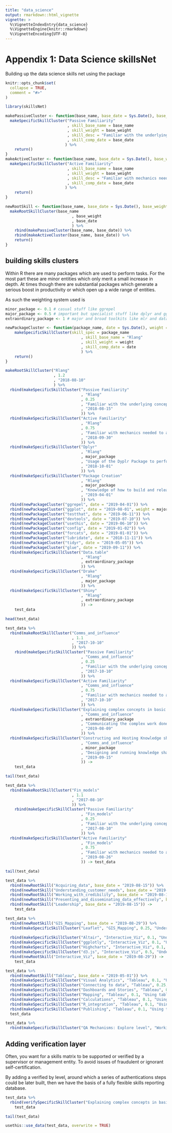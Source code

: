 ```yaml
---
title: "data_science"
output: rmarkdown::html_vignette
vignette: >
  %\VignetteIndexEntry{data_science}
  %\VignetteEngine{knitr::rmarkdown}
  %\VignetteEncoding{UTF-8}
---
```


# Appendix 1: Data Science skillsNet

Building up the data science skills net using the package


```r
knitr::opts_chunk$set(
  collapse = TRUE,
  comment = "#>"
)
```

```r
library(skillsNet)
```

```r
makePassiveCluster <- function(base_name, base_date = Sys.Date(), base_weight = 0.25){
  makeSpecificSkillCluster("Passive Familiarity"
                           , skill_base_name = base_name
                           , skill_weight = base_weight
                           , skill_desc = "Familiar with the underlying concepts and mechanical descriptions are not foreign"
                           , skill_comp_date = base_date
                          ) %>% 
    return()
}
makeActiveCluster <- function(base_name, base_date = Sys.Date(), base_weight = 0.75){
  makeSpecificSkillCluster("Active Familiarity"
                           , skill_base_name = base_name
                           , skill_weight = base_weight
                           , skill_desc = "Familiar with mechanics needed to achieve practical concepts and a source of further learning is known"
                           , skill_comp_date = base_date
                          ) %>% 
    return()
}

newRootSkill <- function(base_name, base_date = Sys.Date(), base_weight = 1.1){
  makeRootSkillCluster(base_name
                             , base_weight
                             , base_date
                             ) %>% 
    rbind(makePassiveCluster(base_name, base_date)) %>% 
    rbind(makeActiveCluster(base_name, base_date)) %>% 
    return()
}
```

## building skills clusters

Within R there are many packages which are used to perform tasks. For the most part these are minor entities which only merit a small increase in depth. At times though there are substantial packages which generate a serious boost in productivity or which open up a wide range of entities.

As such the weighting system used is 

```r
minor_package <- 0.1 # casual stuff like ggrepel
major_package <- 0.5 # important but specialist stuff like dplyr and ggplot
extraordinary_package <- 1 # major and broad toolkits like mlr and data.table
```

```r
newPackageCluster <- function(package_name, date = Sys.Date(), weight = minor_package){
    makeSpecificSkillCluster(skill_spec = package_name
                                 , skill_base_name = "Rlang"
                                 , skill_weight = weight
                                 , skill_comp_date = date
                                 ) %>% 
    return()
}
```

```r

makeRootSkillCluster("Rlang"
                     , 1.2
                     , "2018-08-10"
                     ) %>% 
  rbind(makeSpecificSkillCluster("Passive Familiarity"
                                 , "Rlang"
                                 , 0.25
                                 , "Familiar with the underlying concepts and mechanical descriptions are not foreign"
                                 , "2018-08-15"
                                 )) %>% 
  rbind(makeSpecificSkillCluster("Active Familiarity"
                                 , "Rlang"
                                 , 0.75
                                 , "Familiar with mechanics needed to achieve practical concepts and a source of further learning is known"
                                 , "2018-09-30"
                                 )) %>% 
  rbind(makeSpecificSkillCluster("Dplyr"
                                 , "Rlang"
                                 , major_package
                                 , "Usage of the Dyplr Package to perform the full range of data manipulation"
                                 , "2018-10-01"
                                 )) %>% 
  rbind(makeSpecificSkillCluster("Package Creation"
                                 , "Rlang"
                                 , major_package
                                 , "Knowledge of how to build and release packages for use in R"
                                 , "2019-04-01"
                                 )) %>% 
  rbind(newPackageCluster("ggrepel", date = "2019-04-01")) %>% 
  rbind(newPackageCluster("ggplot", date = "2019-08-01", weight = major_package)) %>% 
  rbind(newPackageCluster("testthat", date = "2019-06-11")) %>% 
  rbind(newPackageCluster("devtools", date = "2019-07-10")) %>% 
  rbind(newPackageCluster("usethis", date = "2019-06-10")) %>% 
  rbind(newPackageCluster("config", date = "2019-01-02")) %>% 
  rbind(newPackageCluster("forcats", date = "2019-01-01")) %>% 
  rbind(newPackageCluster("lubridate", date = "2018-11-11")) %>% 
  rbind(newPackageCluster("tidyr", date = "2019-05-05")) %>% 
  rbind(newPackageCluster("glue", date = "2019-09-11")) %>% 
  rbind(makeSpecificSkillCluster("Data.table"
                                 , "Rlang"
                                 , extraordinary_package
                                 )) %>% 
  rbind(makeSpecificSkillCluster("Drake"
                                 , "Rlang"
                                 , major_package
                                 )) %>% 
  rbind(makeSpecificSkillCluster("Shiny"
                                 , "Rlang"
                                 , extraordinary_package
                                 )) ->
    test_data
```




```r
head(test_data)
```



```r
test_data %>% 
  rbind(makeRootSkillCluster("Comms_and_influence"
                             , 1.1
                             , "2017-10-10"
                             )) %>% 
    rbind(makeSpecificSkillCluster("Passive Familiarity"
                                 , "Comms_and_influence"
                                 , 0.25
                                 , "Familiar with the underlying concepts and mechanical descriptions are not foreign"
                                 , "2017-10-10"
                                 )) %>% 
  rbind(makeSpecificSkillCluster("Active Familiarity"
                                 , "Comms_and_influence"
                                 , 0.75
                                 , "Familiar with mechanics needed to achieve practical concepts and a source of further learning is known"
                                 , "2017-10-10"
                                 )) %>% 
  rbind(makeSpecificSkillCluster("Explaining complex concepts in basic ways"
                                 , "Comms_and_influence"
                                 , extraordinary_package
                                 , "Communicating the complex work done in data science, such as analytical pipelines, data concerns and modelling decisions"
                                 , "2019-08-09" 
                                 )) %>% 
  rbind(makeSpecificSkillCluster("Constructing and Hosting Knowledge shares"
                                 , "Comms_and_influence"
                                 , minor_package
                                 , "Designing and running knowledge share sessions on Topics which there is a skill disparity"
                                 , "2019-09-15"
                                 )) -> 
    test_data
```

```r
tail(test_data)
```
```r
test_data %>% 
  rbind(makeRootSkillCluster("Fin_models"
                             , 1.1
                             , "2017-08-10"
                             )) %>% 
    rbind(makeSpecificSkillCluster("Passive Familiarity"
                                 , "Fin_models"
                                 , 0.25
                                 , "Familiar with the underlying concepts and mechanical descriptions are not foreign"
                                 , "2017-08-10"
                                 )) %>% 
  rbind(makeSpecificSkillCluster("Active Familiarity"
                                 , "Fin_models"
                                 , 0.75
                                 , "Familiar with mechanics needed to achieve practical concepts and a source of further learning is known"
                                 , "2019-08-26"
                                 )) -> test_data

tail(test_data)
```

```r
test_data %>% 
  rbind(newRootSkill("Acquiring_data", base_date = "2019-08-15")) %>% 
  rbind(newRootSkill("Understanding_customer_needs", base_date = "2019-08-15")) %>% 
  rbind(newRootSkill("Working_with_credibility", base_date = "2019-08-15")) %>% 
  rbind(newRootSkill("Presenting_and_disseminating_data_effectively", base_date = "2019-08-15")) %>% 
  rbind(newRootSkill("Leadership", base_date = "2019-08-15")) -> 
    test_data

```


```r
test_data %>% 
  rbind(newRootSkill("GIS_Mapping", base_date = "2019-08-29")) %>% 
  rbind(makeSpecificSkillCluster("Leaflet", "GIS_Mapping", 0.25, "Understanding the leaflet package, and the elements in it")) %>% 
  
  rbind(makeSpecificSkillCluster("Altair", "Interactive_Viz", 0.1, "Understanding the Altair package, and the elements in it")) %>% 
  rbind(makeSpecificSkillCluster("ggplotly", "Interactive_Viz", 0.1, "Understanding the ggplotly package, and the elements in it")) %>% 
  rbind(makeSpecificSkillCluster("Highcharts", "Interactive_Viz", 0.1, "Understanding the Highcharts package, and the elements in it")) %>% 
  rbind(makeSpecificSkillCluster("d3.js", "Interactive_Viz", 0.5, "Understanding the d3.js package, and the elements in it")) %>% 
  rbind(newRootSkill("Interactive_Viz", base_date = "2019-08-29")) -> 
    test_data


```

```r
test_data %>% 
  rbind(newRootSkill("Tableau", base_date = "2019-05-01")) %>% 
  rbind(makeSpecificSkillCluster("Visual Analytics", "Tableau", 0.1, "Using Tableau to present data visually: Intro")) %>% 
  rbind(makeSpecificSkillCluster("Connecting to data", "Tableau", 0.25, "The various methods of connecting to data in tableau", "2019-07-01")) %>% 
  rbind(makeSpecificSkillCluster("Dashboards and Stories", "Tableau", 0.1, "Using the Dashboards and Stories elements within tableau to stich multiple visual analytics elements together")) %>% 
  rbind(makeSpecificSkillCluster("Mapping", "Tableau", 0.1, "Using tableau to plot geographical elements of an analysis")) %>% 
  rbind(makeSpecificSkillCluster("Calculations", "Tableau", 0.1, "Using the internal calculation language in tableau")) %>% 
  rbind(makeSpecificSkillCluster("R_integration", "Tableau", 0.1, "Using R functions within tableau to perform complex processes")) %>% 
  rbind(makeSpecificSkillCluster("Publishing", "Tableau", 0.1, "Using tableau online and tableau server to publish work to remote entities")) ->
  test_data

```

```r
test_data %>% 
  rbind(makeSpecificSkillCluster("QA Mechanisms: Explore level", "Working_with_credibility", 0.15, "Have explored and gained a level of familiarity with the ways that we can Assure Quality", "2019-10-02"))
```


## Adding verification layer

Often, you want for a skills matrix to be supported or verified by a supervisor or management entity. To avoid issues of fraudulent or ignorant self-certification. 

By adding a verified by level, around which a series of authentications steps could be later built, then we have the basis of a fully flexible skills reporting database. 


```r
test_data %>% 
  rbind(verifySpecificSkillCluster("Explaining complex concepts in basic ways", "Ace Bepson")) ->
    test_data
```


```r
tail(test_data)
```
```r
usethis::use_data(test_data, overwrite = TRUE)
```

